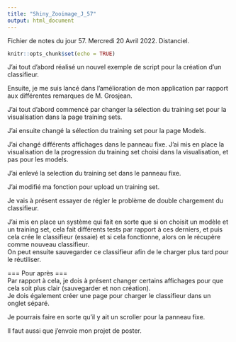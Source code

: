 ```yaml
---
title: "Shiny_Zooimage_J_57"
output: html_document
---
```


Fichier de notes du jour 57. Mercredi 20 Avril 2022. Distanciel.

```r
knitr::opts_chunk$set(echo = TRUE)
```

J'ai tout d'abord réalisé un nouvel exemple de script pour la création d'un classifieur. \

Ensuite, je me suis lancé dans l'amélioration de mon application par rapport aux différentes remarques de M. Grosjean. \

J'ai tout d'abord commencé par changer la sélection du training set pour la visualisation dans la page training sets. \

J'ai ensuite changé la sélection du training set pour la page Models. \

J'ai changé différents affichages dans le panneau fixe. J'ai mis en place la visualisation de la progression du training set choisi dans la visualisation, et pas pour les models. \

J'ai enlevé la selection du training set dans le panneau fixe. \

J'ai modifié ma fonction pour upload un training set. \

Je vais à présent essayer de régler le problème de double chargement du classifieur. \

J'ai mis en place un système qui fait en sorte que si on choisit un modèle et un training set, cela fait différents tests par rapport à ces derniers, et puis cela crée le classifieur (essaie) et si cela fonctionne, alors on le récupère comme nouveau classifieur. \
On peut ensuite sauvegarder ce classifieur afin de le charger plus tard pour le réutiliser. \

=== Pour après === \
Par rapport à cela, je dois à présent changer certains affichages pour que cela soit plus clair (sauvegarder et non création). \
Je dois également créer une page pour charger le classifieur dans un onglet séparé. \

Je pourrais faire en sorte qu'il y ait un scroller pour la panneau fixe. \

Il faut aussi que j'envoie mon projet de poster. \
